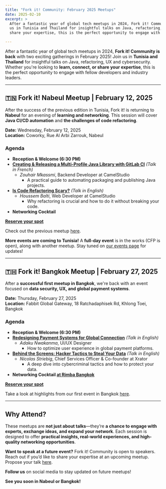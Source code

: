 ```yaml
---
title: "Fork it! Community: February 2025 Meetups"
date: 2025-02-10
excerpt: > 
  After a fantastic year of global tech meetups in 2024, Fork it! Community is back with two exciting gatherings in February 2025! Join 
  us in Tunisia and Thailand for insightful talks on Java, refactoring, UX and cybersecurity. Whether you're looking to learn, connect, or 
  share your expertise, this is the perfect opportunity to engage with fellow developers and industry leaders.

---
```


After a fantastic year of global tech meetups in 2024, **Fork it! Community is back** with two exciting gatherings in February 2025! Join 
us in **Tunisia and Thailand** for insightful talks on Java, refactoring, UX and cybersecurity. Whether you're looking to **learn, connect, or 
share your expertise**, this is the perfect opportunity to engage with fellow developers and industry leaders.

---

## <span role="img" aria-label="Tunisia flag">🇹🇳</span> Fork it! Nabeul Meetup | February 12, 2025  

After the success of the previous edition in Tunisia, Fork it! is returning to **Nabeul** for an evening of **learning and networking**. This session will cover **Java CI/CD automation** and **the challenges of code refactoring**.  

**Date:** Wednesday, February 12, 2025  
**Location:** Coworky, Rue Al Arbi Zarrouk, Nabeul  

### Agenda  

- **Reception & Welcome (6:30 PM)**  
- **[Creating & Releasing a Multi-Profile Java Library with GitLab CI](https://www.forkit.community/events/2025-tunisia-nabeul/talks/creation-et-release-via-gitlab-ci-d-une-librairie-java-multi-profils)** *(Talk in French)*  
  - *Zouhair Mkassmi*, Backend Developer at CamelStudio  
    - A practical guide to automating packaging and publishing Java projects.  
- **[Is Code Refactoring Scary?](https://www.forkit.community/events/2025-tunisia-nabeul/talks/is-code-refactoring-scary)** *(Talk in English)*  
  - *Houssem Balti*, Web Developer at CamelStudio  
    - Why refactoring is crucial and how to do it without breaking your code.  
- **Networking Cocktail**  

**[Reserve your spot](https://lu.ma/2025-tunisia-nabeul)**  

Check out the previous meetup [here](https://www.forkit.community/events/2024-tunisia-tunis#after-event).  

**More events are coming to Tunisia!** A **full-day event** is in the works (CFP is open), along with another meetup. Stay tuned on [our events page](https://www.forkit.community/events) for updates!  

---

## <span role="img" aria-label="Thailand flag">🇹🇭</span> Fork it! Bangkok Meetup | February 27, 2025  

After a **successful first meetup in Bangkok**, we're back with an event focused on **data security, UX, and global payment systems**.  

**Date:** Thursday, February 27, 2025  
**Location:** Fabbit Global Gateway, 18 Ratchadaphisek Rd, Khlong Toei, Bangkok  

### Agenda  

- **Reception & Welcome (6:30 PM)**  
- **[Redesigning Payment Systems for Global Connection](https://www.forkit.community/events/2025-thailand-bangkok/talks/navigating-and-redesigning-payment-systems-for-global-connection)** *(Talk in English)*  
  - *Adaku Nwakanma*, UI/UX Designer  
    - How to optimize user experience in global payment platforms.  
- **[Behind the Screens: Hacker Tactics to Steal Your Data](https://www.forkit.community/events/2025-thailand-bangkok/talks/behind-the-screens-hacker-tactics-to-steal-your-data)** *(Talk in English)*  
  - *Nicolas Striebig*, Chief Services Officer & Co-founder at Xrator  
    - A deep dive into cybercriminal tactics and how to protect your data.  
- **Networking Cocktail [at Rimba Bangkok](https://maps.app.goo.gl/bZZKJf5VG2robWf5A)**  

**[Reserve your spot](https://lu.ma/t3beyt7c)**  

Take a look at highlights from our first event in Bangkok [here](https://www.forkit.community/events/2024-thailand-bangkok#after-event). 

---

## Why Attend?  

These meetups are **not just about talks**—they’re **a chance to engage with experts, exchange ideas, and expand your network**. Each session is designed to offer **practical insights, real-world experiences, and high-quality networking opportunities**.  

**Want to speak at a future event?** Fork it! Community is open to speakers. Reach out if you’d like to share your expertise at an upcoming meetup. Propose your talk [here](https://conference-hall.io/fork-it-meetup-worldwide).

**Follow us** on social media to stay updated on future meetups!  

**See you soon in Nabeul or Bangkok!**  
